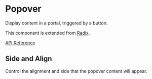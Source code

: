 
<Meta of={Stories} />

# Popover

Display content in a portal, triggered by a button.

This component is extended from [Radix](https://www.radix-ui.com/primitives/docs/components/popover).

[API Reference](https://www.radix-ui.com/primitives/docs/components/popover#api-reference)

<Canvas of={Stories.Basic} />

## Side and Align

Control the alignment and side that the popover content will appear.

<Canvas of={Stories.SidesAndAlign} />